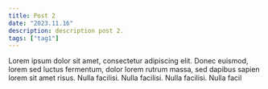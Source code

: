 ```yaml
---
title: Post 2
date: "2023.11.16"
description: description post 2.
tags: ["tag1"]
---
```


Lorem ipsum dolor sit amet, consectetur adipiscing elit. Donec euismod, lorem sed luctus fermentum, dolor lorem rutrum massa, sed dapibus sapien lorem sit amet risus. Nulla facilisi. Nulla facilisi. Nulla facilisi. Nulla facil
